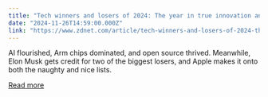 ```yaml
---
title: "Tech winners and losers of 2024: The year in true innovation and total product flops"
date: "2024-11-26T14:59:00.000Z"
link: "https://www.zdnet.com/article/tech-winners-and-losers-of-2024-the-year-in-true-innovation-and-total-product-flops/"
---
```


AI flourished, Arm chips dominated, and open source thrived. Meanwhile, Elon Musk gets credit for two of the biggest losers, and Apple makes it onto both the naughty and nice lists.

[Read more](https://www.zdnet.com/article/tech-winners-and-losers-of-2024-the-year-in-true-innovation-and-total-product-flops/)
